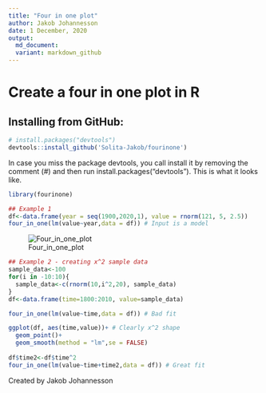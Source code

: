 ```yaml
---
title: "Four in one plot"
author: Jakob Johannesson
date: 1 December, 2020
output:
  md_document:
  variant: markdown_github
---
```

# Create a four in one plot in R



## Installing from GitHub:

```r
# install.packages("devtools")
devtools::install_github('Solita-Jakob/fourinone')
```

In case you miss the package devtools, you call install it by removing the comment (#) and then run install.packages("devtools"). This is what it looks like.

```r
library(fourinone)

## Example 1
df<-data.frame(year = seq(1900,2020,1), value = rnorm(121, 5, 2.5))
four_in_one(lm(value~year,data = df)) # Input is a model
```

![Four_in_one_plot](fourinone.png)

```r
## Example 2 - creating x^2 sample data
sample_data<-100
for(i in -10:10){
  sample_data<-c(rnorm(10,i^2,20), sample_data)
}
df<-data.frame(time=1800:2010, value=sample_data)

four_in_one(lm(value~time,data = df)) # Bad fit

ggplot(df, aes(time,value))+ # Clearly x^2 shape
  geom_point()+
  geom_smooth(method = "lm",se = FALSE)
  
df$time2<-df$time^2 
four_in_one(lm(value~time+time2,data = df)) # Great fit
```

Created by Jakob Johannesson
